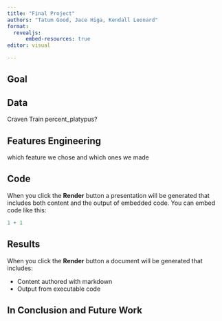 ```yaml
---
title: "Final Project"
authors: "Tatum Good, Jace Higa, Kendall Leonard"
format: 
  revealjs:
      embed-resources: true
editor: visual

---
```


## Goal


## Data

Craven Train
percent_platypus?


## Features Engineering

which feature we chose and which ones we made

## Code

When you click the **Render** button a presentation will be generated that includes both content and the output of embedded code. You can embed code like this:

```r
1 + 1
```

## Results

When you click the **Render** button a document will be generated that includes:

-   Content authored with markdown
-   Output from executable code

## In Conclusion and Future Work

